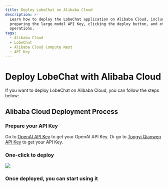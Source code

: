 ```yaml
---
title: Deploy LobeChat on Alibaba Cloud
description: >-
  Learn how to deploy the LobeChat application on Alibaba Cloud, including
  preparing the large model API Key, clicking the deploy button, and other
  operations.
tags:
  - Alibaba Cloud
  - LobeChat
  - Alibaba Cloud Compute Nest
  - API Key
---
```


# Deploy LobeChat with Alibaba Cloud

If you want to deploy LobeChat on Alibaba Cloud, you can follow the steps below:

## Alibaba Cloud Deployment Process

<Steps>

### Prepare your API Key

Go to [OpenAI API Key](https://platform.openai.com/account/api-keys) to get your OpenAI API Key. Or go to [Tongyi Qianwen API Key](https://bailian.console.aliyun.com/?apiKey=1#/api-key) to get your API Key.

### One-click to deploy

[![][deploy-button-image]][deploy-link]

### Once deployed, you can start using it

</Steps>

[deploy-button-image]: https://service-info-public.oss-cn-hangzhou.aliyuncs.com/computenest-en.svg
[deploy-link]: https://computenest.console.aliyun.com/service/instance/create/default?type=user&ServiceName=LobeChat%E7%A4%BE%E5%8C%BA%E7%89%88
